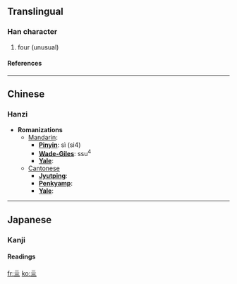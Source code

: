 {{see|四}}<!-- may be replaced by zh-forms -->

==Translingual==
===Han character===
{{Han char|rad=二|as=02|sn=4|four=|canj=一一一一 (MMMM)}}
# four (unusual)
====References====
{{Han ref|kx=0087.010|dkj=00259|dj=0183.020|hdz=10010.020|uh=4E96|ud=20118}}

----
==Chinese==
===Hanzi===


* '''Romanizations'''
** [[Mandarin]]:
*** '''[[Pinyin]]''': sì (si4)
*** '''[[Wade-Giles]]''': ssu<sup>4</sup>
*** '''[[Yale]]''': 
**[[Cantonese]]
***'''[[Jyutping]]''':
***'''[[Penkyamp]]''': 
***'''[[Yale]]''': 


----
==Japanese==
===Kanji===


{{ja-kanji|grade=|rs=二02}}
====Readings====
{{ja-readings|on=[[し]] (shi)|kun=[[よ]] (yo), [[よつ]] (yotsu), [[よっつ]] (yottsu), [[よん]] (yon)}}




[[fr:亖]]
[[ko:亖]]